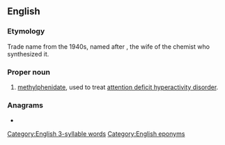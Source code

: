 ==English==

===Etymology===
Trade name from the 1940s, named after {{m|en|Rita}}, the wife of the chemist who synthesized it.

===Proper noun===
{{en-proper noun}}

# {{lb|en|pharmaceutical drug}} [[methylphenidate]], used to treat [[attention deficit hyperactivity disorder]].

===Anagrams===
* {{anagrams|en|a=aiilnrt|trailin'}}

[[Category:English 3-syllable words]]
[[Category:English eponyms]]